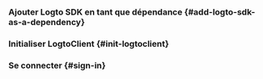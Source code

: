 

### Ajouter Logto SDK en tant que dépendance \{#add-logto-sdk-as-a-dependency}

<AddSdk />

### Initialiser LogtoClient \{#init-logtoclient}

<InitClient />

### Se connecter \{#sign-in}

<ImplementSignInAndSignOut />

<Checkpoint />
